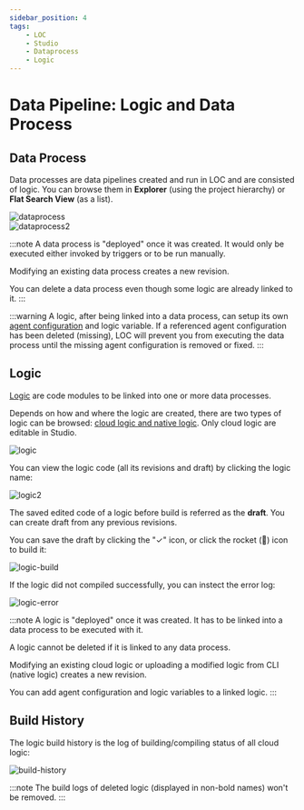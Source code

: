 ```yaml
---
sidebar_position: 4
tags:
    - LOC
    - Studio
    - Dataprocess
    - Logic
---
```


# Data Pipeline: Logic and Data Process

## Data Process

Data processes are data pipelines created and run in LOC and are consisted of logic. You can browse them in **Explorer** (using the project hierarchy) or **Flat Search View** (as a list).

<div className="center-padded-sm">
    <img src={require("./img/dataprocess.png").default} alt="dataprocess" />
</div>

<div className="center-padded-sm">
    <img src={require("./img/dataprocess2.png").default} alt="dataprocess2" />
</div>

:::note
A data process is "deployed" once it was created. It would only be executed either invoked by triggers or to be run manually.

Modifying an existing data process creates a new revision.

You can delete a data process even though some logic are already linked to it.
:::

:::warning
A logic, after being linked into a data process, can setup its own [agent configuration](/legacy/0.9/studio-guide/agent-configuration) and logic variable. If a referenced agent configuration has been deleted (missing), LOC will prevent you from executing the data process until the missing agent configuration is removed or fixed.
:::

## Logic

[Logic](/legacy/0.9/tutorials/loc-feat-overview#data-process-and-logic) are code modules to be linked into one or more data processes.

Depends on how and where the logic are created, there are two types of logic can be browsed: [cloud logic and native logic](/legacy/0.9/tutorials/loc-feat-overview#cloud-logic-vs-native-logic). Only cloud logic are editable in Studio.

<div className="center-padded-sm">
    <img src={require("./img/logic.png").default} alt="logic" />
</div>

You can view the logic code (all its revisions and draft) by clicking the logic name:

<div className="center-padded-sm">
    <img src={require("./img/logic2.png").default} alt="logic2" />
</div>

The saved edited code of a logic before build is referred as the **draft**. You can create draft from any previous revisions.

You can save the draft by clicking the "✓" icon, or click the rocket (🚀) icon to build it:

<div className="center-padded-sm">
    <img src={require("./img/logic-build.png").default} alt="logic-build" />
</div>

If the logic did not compiled successfully, you can instect the error log:

<div className="center-padded-sm">
    <img src={require("./img/logic-error.png").default} alt="logic-error" />
</div>

:::note
A logic is "deployed" once it was created. It has to be linked into a data process to be executed with it.

A logic cannot be deleted if it is linked to any data process.

Modifying an existing cloud logic or uploading a modified logic from CLI (native logic) creates a new revision.

You can add agent configuration and logic variables to a linked logic.
:::

## Build History

The logic build history is the log of building/compiling status of all cloud logic:

<div className="center-padded-sm">
    <img src={require("./img/build-history.png").default} alt="build-history" />
</div>

:::note
The build logs of deleted logic (displayed in non-bold names) won't be removed.
:::
